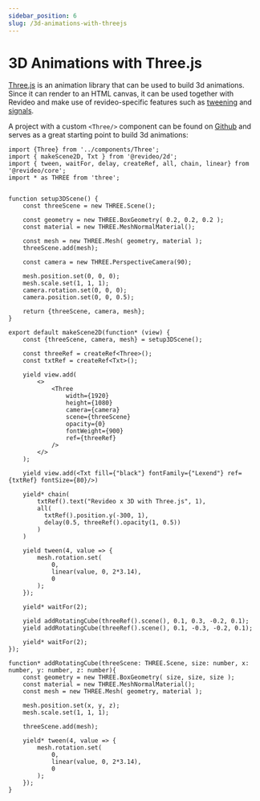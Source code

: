 ```yaml
---
sidebar_position: 6
slug: /3d-animations-with-threejs
---
```


# 3D Animations with Three.js

[Three.js](https://threejs.org/) is an animation library that can be used to build 3d animations. Since it can render to an HTML canvas, it can be used together with Revideo and make use of revideo-specific features such as [tweening](/tweening) and [signals](/signals). 

A project with a custom `<Three/>` component can be found on [Github](https://github.com/redotvideo/examples/tree/main/three-js-example) and serves as a great starting point to build 3d animations:


```tsx
import {Three} from '../components/Three';
import { makeScene2D, Txt } from '@revideo/2d';
import { tween, waitFor, delay, createRef, all, chain, linear} from '@revideo/core';
import * as THREE from 'three';


function setup3DScene() {
    const threeScene = new THREE.Scene();

    const geometry = new THREE.BoxGeometry( 0.2, 0.2, 0.2 );
    const material = new THREE.MeshNormalMaterial();

    const mesh = new THREE.Mesh( geometry, material );
    threeScene.add(mesh);

    const camera = new THREE.PerspectiveCamera(90);

    mesh.position.set(0, 0, 0);
    mesh.scale.set(1, 1, 1);
    camera.rotation.set(0, 0, 0);
    camera.position.set(0, 0, 0.5);

    return {threeScene, camera, mesh};
}

export default makeScene2D(function* (view) {
    const {threeScene, camera, mesh} = setup3DScene();

    const threeRef = createRef<Three>();
    const txtRef = createRef<Txt>();

    yield view.add(
        <>
            <Three
                width={1920}
                height={1080}
                camera={camera}
                scene={threeScene}
                opacity={0}
                fontWeight={900}
                ref={threeRef}
            />
        </>
    );

    yield view.add(<Txt fill={"black"} fontFamily={"Lexend"} ref={txtRef} fontSize={80}/>)

    yield* chain(
        txtRef().text("Revideo x 3D with Three.js", 1),
        all(
          txtRef().position.y(-300, 1),
          delay(0.5, threeRef().opacity(1, 0.5))
        )
    )

    yield tween(4, value => {
        mesh.rotation.set(
            0,
            linear(value, 0, 2*3.14),
            0
        );
    });

    yield* waitFor(2);

    yield addRotatingCube(threeRef().scene(), 0.1, 0.3, -0.2, 0.1);
    yield addRotatingCube(threeRef().scene(), 0.1, -0.3, -0.2, 0.1);

    yield* waitFor(2);
});

function* addRotatingCube(threeScene: THREE.Scene, size: number, x: number, y: number, z: number){
    const geometry = new THREE.BoxGeometry( size, size, size );
    const material = new THREE.MeshNormalMaterial();
    const mesh = new THREE.Mesh( geometry, material );

    mesh.position.set(x, y, z);
    mesh.scale.set(1, 1, 1);

    threeScene.add(mesh);

    yield* tween(4, value => {
        mesh.rotation.set(
            0,
            linear(value, 0, 2*3.14),
            0
        );
    });
}
```

